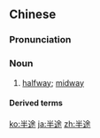==Chinese==
{{zh-forms}}

===Pronunciation===
{{zh-pron
|m=bàntú
|c=bun3 tou4
|mn=pòaⁿ-tô͘
|cat=n
}}

===Noun===
{{zh-noun}}

# [[halfway]]; [[midway]]

====Derived terms====
{{zh-der|半途而廢|半途自畫}}

[[ko:半途]]
[[ja:半途]]
[[zh:半途]]